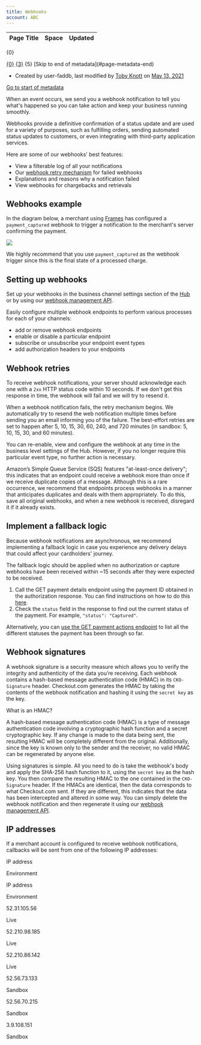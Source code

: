 ```yaml
---
title: Webhooks
account: ABC
---
```


<table class="aui"> <thead> <tr class="header"> <th class="search-result-title">Page Title</th> <th class="search-result-space">Space</th> <th class="search-result-date">Updated</th> </tr> </thead> </table> <p class="search-result-count">{0}</p> <tr class="search-result"> <td class="search-result-title"><a href="{1}" class="content-type-{2}"><span>{0}</span></a></td> <td class="search-result-space"><a class="space" href="/display/{4}/" title="{3}">{3}</a></td> <td class="search-result-date"><span class="date" title="{6}">{5}</span></td> </tr> [Skip to end of metadata](#page-metadata-end)

*   Created by user-faddb, last modified by [Toby Knott](    /display/~toby.knott
    ) on [May 13, 2021](/pages/diffpagesbyversion.action?pageId=2785448&selectedPageVersions=14&selectedPageVersions=15 "Show changes")

[Go to start of metadata](#page-metadata-start)

When an event occurs, we send you a webhook notification to tell you what's happened so you can take action and keep your business running smoothly.

Webhooks provide a definitive confirmation of a status update and are used for a variety of purposes, such as fulfilling orders, sending automated status updates to customers, or even integrating with third-party application services.

Here are some of our webhooks' best features:

*   View a filterable log of all your notifications
*   Our [webhook retry mechanism](#Webhooks-webhookretries) for failed webhooks
*   Explanations and reasons why a notification failed
*   View webhooks for chargebacks and retrievals

Webhooks example
----------------

In the diagram below, a merchant using [Frames](/display/DOCS/Frames) has configured a `payment_captured` webhook to trigger a notification to the merchant's server confirming the payment.

![](/download/attachments/2785448/Webhooks.png?version=2&modificationDate=1619690247031&api=v2)

We highly recommend that you use `payment_captured` as the webhook trigger since this is the final state of a processed charge.

Setting up webhooks
-------------------

Set up your webhooks in the business channel settings section of the [Hub](https://hub.checkout.com/login) or by using our [webhook management API](/display/DOCS/Webhook+management).

Easily configure multiple webhook endpoints to perform various processes for each of your channels:

*   add or remove webhook endpoints
*   enable or disable a particular endpoint
*   subscribe or unsubscribe your endpoint event types
*   add authorization headers to your endpoints

Webhook retries 
----------------

To receive webhook notifications, your server should acknowledge each one with a `2xx` HTTP status code within 10 seconds. If we don't get this response in time, the webhook will fail and we will try to resend it.

When a webhook notification fails, the retry mechanism begins. We automatically try to resend the web notification multiple times before sending you an email informing you of the failure. The best-effort retries are set to happen after 5, 10, 15, 30, 60, 240, and 720 minutes (in sandbox: 5, 10, 15, 30, and 60 minutes).

You can re-enable, view and configure the webhook at any time in the business level settings of the Hub. However, if you no longer require this particular event type, no further action is necessary.

Amazon’s Simple Queue Service (SQS) features "at-least-once delivery"; this indicates that an endpoint could receive a webhook more than once if we receive duplicate copies of a message. Although this is a rare occurrence, we recommend that endpoints process webhooks in a manner that anticipates duplicates and deals with them appropriately. To do this, save all original webhooks, and when a new webhook is received, disregard it if it already exists.

Implement a fallback logic
--------------------------

Because webhook notifications are asynchronous, we recommend implementing a fallback logic in case you experience any delivery delays that could affect your cardholders' journey.

The fallback logic should be applied when no authorization or capture webhooks have been received within ~15 seconds after they were expected to be received.

1.  Call the GET payment details endpoint using the payment ID obtained in the authorization response. You can find instructions on how to do this [here](/display/DOCS/Get+payment+details).
2.  Check the `status` field in the response to find out the current status of the payment. For example, `"status": "Captured"`.

Alternatively, you can [use the GET payment actions endpoint](/display/DOCS/Get+payment+actions) to list all the different statuses the payment has been through so far.

Webhook signatures
------------------

A webhook signature is a security measure which allows you to verify the integrity and authenticity of the data you’re receiving. Each webhook contains a hash-based message authentication code (HMAC) in its `CKO-Signature` header. Checkout.com generates the HMAC by taking the contents of the webhook notification and hashing it using the `secret key` as the key.

What is an HMAC?

A hash-based message authentication code (HMAC) is a type of message authentication code involving a cryptographic hash function and a secret cryptographic key. If any change is made to the data being sent, the resulting HMAC will be completely different from the original. Additionally, since the key is known only to the sender and the receiver, no valid HMAC can be regenerated by anyone else.

Using signatures is simple. All you need to do is take the webhook's body and apply the SHA-256 hash function to it, using the `secret key` as the hash key. You then compare the resulting HMAC to the one contained in the `CKO-Signature` header. If the HMACs are identical, then the data corresponds to what Checkout.com sent. If they are different, this indicates that the data has been intercepted and altered in some way. You can simply delete the webhook notification and then regenerate it using our [webhook management API](/display/DOCS/Webhook+management).

IP addresses
------------

If a merchant account is configured to receive webhook notifications, callbacks will be sent from one of the following IP addresses:

IP address

Environment

IP address

Environment

52.31.105.56

Live

52.210.98.185

Live

52.210.86.142

Live

52.56.73.133

Sandbox

52.56.70.215

Sandbox

3.9.108.151

Sandbox
